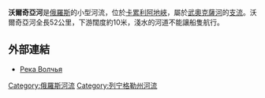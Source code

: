 {{Infobox River 
  | river_name = 沃爾奇亞河
  | image_name =Saijanjoki.jpg
  | caption = 
  | origin = 
  | mouth = [[武奧克薩河|武奧克薩河]] ({{coord|60|39|50|N|30|00|12|E|type:river|display=inline}})
  | basin_countries = {{flag|Russia}}
  | length = 52公里
  | elevation = 
  | mouth_elevation = 7米
  | discharge = 
  | watershed = 
}}

'''沃爾奇亞河'''是[[俄羅斯|俄羅斯]]的小型河流，位於[[卡累利阿地峽|卡累利阿地峽]]，屬於[[武奧克薩河|武奧克薩河]]的[[支流|支流]]。沃爾奇亞河全長52公里，下游闊度約10米，淺水的河道不能讓船隻航行。

==外部連結==
*[https://web.archive.org/web/20010918072126/http://ktmz.boom.ru/library/wwte/len47/karelsk/vuoksa.html#volch Река Волчья]

[[Category:俄羅斯河流|Category:俄羅斯河流]]
[[Category:列宁格勒州河流|Category:列宁格勒州河流]]

{{俄羅斯地理小作品}}